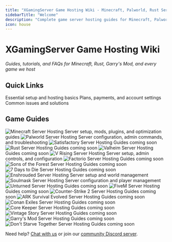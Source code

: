 ```yaml
---
title: "XGamingServer Game Hosting Wiki - Minecraft, Palworld, Rust Server Guides & Tutorials"
sidebarTitle: "Welcome"
description: "Complete game server hosting guides for Minecraft, Palworld, Rust, Valheim, and 20+ games. Step-by-step tutorials for server setup, mods, plugins, troubleshooting, and optimization."
icon: house
---
```


# XGamingServer Game Hosting Wiki

*Guides, tutorials, and FAQs for Minecraft, Rust, Garry's Mod, and every game we host*


## Quick Links

<CardGroup cols={3}>
  <Card title="Getting Started" href="/quickstart" icon="rocket">
    Essential setup and hosting basics
  </Card>
  <Card title="Billing & Account Management" href="/help" icon="credit-card">
    Plans, payments, and account settings
  </Card>
  <Card title="Server Troubleshooting" href="/panel/console" icon="wrench">
    Common issues and solutions
  </Card>
</CardGroup>

## Game Guides

<CardGroup cols={2}>
  <Card title="Minecraft" href="/games/minecraft">
    <img src="https://xgamingserver.com/img/game-images/minecraft-server-hosting.webp" alt="Minecraft Server Hosting" className="rounded-lg mb-3" />
    Server setup, mods, plugins, and optimization guides
  </Card>
  <Card title="Palworld" href="/games/palworld">
    <img src="https://xgamingserver.com/img/game-images/palworld-server-hosting.webp" alt="Palworld Server Hosting" className="rounded-lg mb-3" />
    Server configuration, admin commands, and troubleshooting
  </Card>
  <Card title="Satisfactory" href="/games/satisfactory">
    <img src="https://xgamingserver.com/img/game-images/satisfactory-server-hosting.webp" alt="Satisfactory Server Hosting" className="rounded-lg mb-3" />
    Guides coming soon
  </Card>
  <Card title="Rust" href="/games/rust">
    <img src="https://xgamingserver.com/img/game-images/rust-server-hosting.webp" alt="Rust Server Hosting" className="rounded-lg mb-3" />
    Guides coming soon
  </Card>
  <Card title="Valheim" href="/games/valheim">
    <img src="https://xgamingserver.com/img/game-images/valheim-server-hosting.webp" alt="Valheim Server Hosting" className="rounded-lg mb-3" />
    Guides coming soon
  </Card>
  <Card title="V Rising" href="/games/vrising">
    <img src="https://xgamingserver.com/img/game-images/vrising-server-hosting.webp" alt="V Rising Server Hosting" className="rounded-lg mb-3" />
    Server setup, admin controls, and configuration
  </Card>
  <Card title="Factorio" href="/games/factorio">
    <img src="https://xgamingserver.com/img/game-images/factorio-server-hosting.webp" alt="Factorio Server Hosting" className="rounded-lg mb-3" />
    Guides coming soon
  </Card>
  <Card title="Sons of the Forest" href="/games/sons-of-the-forest">
    <img src="https://xgamingserver.com/img/game-images/the-forest-server-hosting.webp" alt="Sons of the Forest Server Hosting" className="rounded-lg mb-3" />
    Guides coming soon
  </Card>
  <Card title="7 Days to Die" href="/games/7-days-to-die">
    <img src="https://xgamingserver.com/img/game-images/7-days-to-die-server-hosting.webp" alt="7 Days to Die Server Hosting" className="rounded-lg mb-3" />
    Guides coming soon
  </Card>
  <Card title="Enshrouded" href="/games/enshrouded">
    <img src="https://xgamingserver.com/img/game-images/enshrouded-server-hosting.webp" alt="Enshrouded Server Hosting" className="rounded-lg mb-3" />
    Server setup and world management
  </Card>
  <Card title="Soulmask" href="/games/soulmask">
    <img src="https://xgamingserver.com/img/game-images/soulmask-server-hosting.webp" alt="Soulmask Server Hosting" className="rounded-lg mb-3" />
    Server configuration and player management
  </Card>
  <Card title="Unturned" href="/games/unturned">
    <img src="https://xgamingserver.com/img/game-images/unturned-server-hosting.webp" alt="Unturned Server Hosting" className="rounded-lg mb-3" />
    Guides coming soon
  </Card>
  <Card title="FiveM" href="/games/fivem">
    <img src="https://xgamingserver.com/img/game-images/fivem-server-hosting.webp" alt="FiveM Server Hosting" className="rounded-lg mb-3" />
    Guides coming soon
  </Card>
  <Card title="Counter-Strike 2" href="/games/cs2">
    <img src="https://xgamingserver.com/img/game-images/counter-strike-2-server-hosting.webp" alt="Counter-Strike 2 Server Hosting" className="rounded-lg mb-3" />
    Guides coming soon
  </Card>
  <Card title="ARK: Survival Evolved" href="/games/ark-se">
    <img src="https://xgamingserver.com/img/game-images/ark-survival-evolved-server-hosting.webp" alt="ARK Survival Evolved Server Hosting" className="rounded-lg mb-3" />
    Guides coming soon
  </Card>
  <Card title="Conan Exiles" href="/games/conan-exiles">
    <img src="https://xgamingserver.com/img/game-images/conan-exiles-server-hosting.webp" alt="Conan Exiles Server Hosting" className="rounded-lg mb-3" />
    Guides coming soon
  </Card>
  <Card title="Core Keeper" href="/games/core-keeper">
    <img src="https://xgamingserver.com/img/game-images/core-keeper-server-hosting.webp" alt="Core Keeper Server Hosting" className="rounded-lg mb-3" />
    Guides coming soon
  </Card>
  <Card title="Vintage Story" href="/games/vintage-story">
    <img src="https://xgamingserver.com/img/game-images/vintage-story-server-hosting.webp" alt="Vintage Story Server Hosting" className="rounded-lg mb-3" />
    Guides coming soon
  </Card>
  <Card title="Garry's Mod" href="/games/garrys-mod">
    <img src="https://xgamingserver.com/img/game-images/garrys-mod-server-hosting.webp" alt="Garry's Mod Server Hosting" className="rounded-lg mb-3" />
    Guides coming soon
  </Card>
  <Card title="Don't Starve Together" href="/games/dont-starve-together">
    <img src="https://xgamingserver.com/img/game-images/dont-starve-together-server-hosting.webp" alt="Don't Starve Together Server Hosting" className="rounded-lg mb-3" />
    Guides coming soon
  </Card>
</CardGroup>

Need help? [Chat with us](https://xgamingserver.net/contact) or join our [community Discord server](https://discord.com/invite/Pv8DMpXtma).